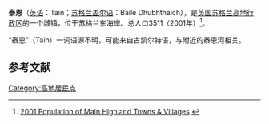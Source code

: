 {{Infobox settlement
| name                    = 泰恩
| native_name             = Tain
| settlement_type         = 城镇
| image_skyline           = Tain 01.jpg
| imagesize               = 
| image_caption           = 
| image_flag              = 
| flag_size               = 
| image_shield            = 
| shield_size             = 
| pushpin_map             = Scotland
| pushpin_label_position  = 
| pushpin_map_caption     = 在苏格兰的位置
| latd  =57 |latm  =48  |lats  =42.41 |latNS  = N 
| longd =4 |longm =3 |longs =24.12 |longEW = W 
| coordinates_type        = region:ES_type:city
| coordinates_display     = inline,title
| subdivision_type        = 国家
| subdivision_name        = 英国
| subdivision_type1       = [[英国行政区划|组成国]]
| subdivision_name1       = [[苏格兰|苏格兰]]
| subdivision_type2       = [[苏格兰行政区划|单一管理区]]
| subdivision_name2       = [[高地_(苏格兰行政区)|高地行政区]]
| area_total_km2          =  
| elevation_m             =  
| population_total        = 3511
| population_as_of        = 2001年
| population_density_km2  =  
| website                 = 
| footnotes               = 
}}
'''泰恩'''（[[英语|英语]]：Tain；[[苏格兰盖尔语|苏格兰盖尔语]]：Baile Dhubhthaich），是[[英国|英国]][[苏格兰|苏格兰]][[高地_(苏格兰行政区)|高地行政区]]的一个城镇，位于苏格兰东海岸。总人口3511（2001年）<ref>[http://wwwold.highland.gov.uk/plintra/iandr/cen/pop_towns.htm 2001 Population of Main Highland Towns & Villages] {{webarchive|url=https://archive.is/20120527041817/http://wwwold.highland.gov.uk/plintra/iandr/cen/pop_towns.htm |date=2012-05-27 }}</ref>。

“泰恩”（Tain）一词语源不明，可能来自古凯尔特语，与附近的泰恩河相关。

==参考文献==
{{reflist}}

[[Category:高地居民点|Category:高地居民点]]